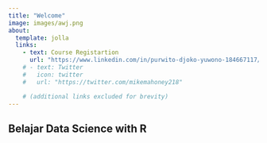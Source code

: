 ```yaml
---
title: "Welcome"
image: images/awj.png
about:
  template: jolla
  links:
    - text: Course Registartion
      url: "https://www.linkedin.com/in/purwito-djoko-yuwono-184667117/"
    # - text: Twitter
    #   icon: twitter
    #   url: "https://twitter.com/mikemahoney218"

    # (additional links excluded for brevity)
---
```


## Belajar Data Science with R

<!-- This is the contents of the about page for my blog. -->

<!-- ![](images/dsbox.png){style="float: right;" fig-alt="Hex logo that says \"Data Science in a Box\"" fig-align="right" width="250"} -->

<!-- How can we effectively and efficiently teach data science to students with little to no background in computing and statistical thinking? -->

<!-- How can we equip them with the skills and tools for reasoning with various types of data and leave them wanting to learn more? -->

<!-- This introductory data science course is our (working) answer to this question. -->

<!-- The source code for everything you see here can be found [on GitHub](https://github.com/rstudio-education/datascience-box). -->

<!-- The core content of the course focuses on data acquisition and wrangling, exploratory data analysis, data visualization, inference, modelling, and effective communication of results. -->

<!-- Time permitting, the course also introduces additional concepts and tools like interactive visualization and reporting, text analysis, and Bayesian inference. -->

<!-- A heavy emphasis is placed on a consistent syntax (with tools from the [tidyverse](https://www.tidyverse.org/)), reproducibility (with [R Markdown](https://rmarkdown.rstudio.com/)), and version control and collaboration (with Git and GitHub). -->

<!-- In addition, out-of-class learning is supplemented with interactive [tutorials](https://rstudio.github.io/learnr/). -->

<!-- The goal of the course is to bring students from zero to being able to work in a team on a fully reproducible data science project analysing a dataset of their choice and answering questions they care about. -->

<!-- Data Science in a Box contains the materials required to teach (or learn from) the course described above, all of which are [freely-available and open-source](https://github.com/rstudio-education/datascience-box/blob/master/LICENSE.md). -->

<!-- They include course materials such as slide decks, lecture and live coding videos, homework assignments, guided labs, sample exams, a final project assignment, as well as materials for instructors such as pedagogical tips, information on computing infrastructure, technology stack, and course logistics. -->

<!-- Majority of the materials linked live in the GitHub repo serving this website. -->

<!-- You can access the repo at <https://github.com/rstudio-education/datascience-box>. -->

<!-- Please note that Data Science in a Box uses a [Contributor Code of Conduct](https://contributor-covenant.org/version/2/0/CODE_OF_CONDUCT.html). -->

<!-- By contributing to this project, you agree to abide by its terms. -->

<!-- ## License {.unnumbered} -->

<!-- <a rel="license" href="https://creativecommons.org/licenses/by-sa/4.0/"><img src="https://licensebuttons.net/l/by-sa/4.0/88x31.png" alt="Creative Commons License" style="border-width:0"/></a><br />This online work is licensed under a <a rel="license" href="https://creativecommons.org/licenses/by-sa/4.0/">Creative Commons Attribution-ShareAlike 4.0 International</a>. -->

<!-- Visit [here](https://github.com/rstudio-education/datascience-box/blob/master/LICENSE.md) for more information about the license. -->

<!-- ## Acknowledements {.unnumbered} -->

<!-- Huge thanks to the #rstats education community who have made numerous suggestions for this resource, to Lee Suddaby and Zeno Kujawa for converting the homework assignments to learnr tutorials, and to [Müge Çetinkaya](http://muge.fr/) for the hex logo! -->

<!-- This website is built with [Quarto](https://quarto.org), the lovely icons by [icons8](http://icons8.com/), and none of this would be possible without the [tidyverse](https://tidyverse.org). -->
